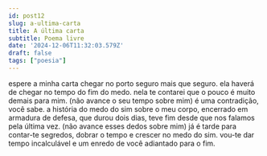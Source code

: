 ```yaml
---
id: post12
slug: a-ultima-carta
title: A última carta
subtitle: Poema livre
date: '2024-12-06T11:32:03.579Z'
draft: false
tags: ["poesia"]
---
```


espere a minha carta chegar
no porto seguro mais que seguro.
ela haverá de chegar no tempo do fim do medo.
nela te contarei que o pouco
é muito demais para mim.
(não avance o seu tempo sobre mim)
é uma contradição, você sabe.
a história do medo do sim sobre o meu corpo,
encerrado em armadura de defesa,
que durou dois dias,
teve fim desde que nos falamos pela última vez.
(não avance esses dedos sobre mim)
já é tarde para contar-te segredos,
dobrar o tempo e crescer no medo do sim.
vou-te dar tempo incalculável
e um enredo
de você adiantado para o fim.
